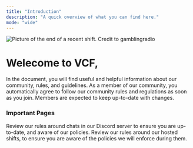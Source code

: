 ```yaml
---
title: "Introduction"
description: "A quick overview of what you can find here."
mode: "wide"
---
```


![Picture of the end of a recent shift. Credit to gamblingradio](/images/image_2025-09-22_155546563.png)

# Welecome to VCF,

In the document, you will find useful and helpful information about our community, rules, and guidelines. As a member of our community, you automatically agree to follow our community rules and regulations as soon as you join. Members are expected to keep up-to-date with changes.

### Important Pages

<Columns cols={2}>
  <Card title="Discord Rules" icon="discord" href="https://docs.valleycorrectional.xyz/community-rules/chat-rules">
    Review our rules around chats in our Discord server to ensure you are up-to-date, and aware of our policies.
  </Card>
  <Card title="Shift Rules" icon="clock" href="https://docs.valleycorrectional.xyz/community-rules/shift-rules">
    Review our rules around our hosted shifts, to ensure you are aware of the policies we will enforce during them.
  </Card>
</Columns>